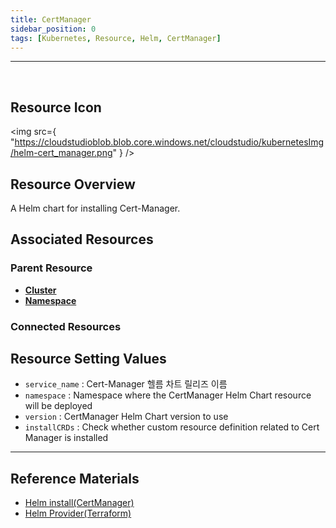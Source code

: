 ```yaml
---
title: CertManager
sidebar_position: 0
tags: [Kubernetes, Resource, Helm, CertManager]
---
```



<hr />
<br />


## Resource Icon

<img
    src={
        "https://cloudstudioblob.blob.core.windows.net/cloudstudio/kubernetesImg/helm-cert_manager.png"
    }
/>

## Resource Overview

A Helm chart for installing Cert-Manager.

## Associated Resources

### Parent Resource

-   [**Cluster**](https://docs.cstudio.app/docs/resource/kubernetes/Base/Cluster)
-   [**Namespace**](https://docs.cstudio.app/docs/resource/kubernetes/Core/Namespace)

### Connected Resources



## Resource Setting Values

-   `service_name` : Cert-Manager 헬름 차트 릴리즈 이름
-   `namespace` : Namespace where the CertManager Helm Chart resource will be deployed
-   `version` : CertManager Helm Chart version to use
-   `installCRDs` : Check whether custom resource definition related to Cert Manager is installed


---

## Reference Materials

-   [Helm install(CertManager)](https://cert-manager.io/docs/installation/helm/)
-   [Helm Provider(Terraform)](https://registry.terraform.io/providers/hashicorp/helm/latest/docs)

